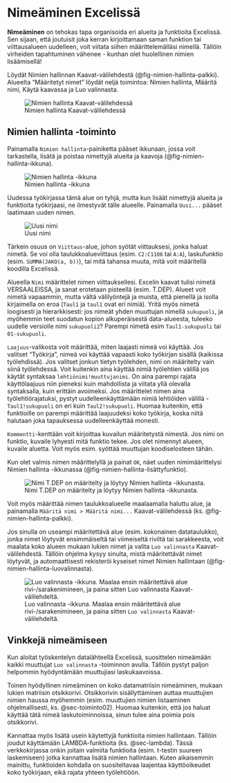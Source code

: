 # Nimeäminen Excelissä

**Nimeäminen** on tehokas tapa organisoida eri alueita ja funktioita Excelissä. Sen sijaan, että joutuisit joka kerran kirjoittamaan saman funktion tai viittausalueen uudelleen, voit viitata siihen määrittelemälläsi nimellä. Tällöin virheiden tapahtuminen vähenee - kunhan olet huolellinen nimien lisäämisellä!

Löydät Nimien hallinnan Kaavat-välilehdestä (@fig-nimien-hallinta-palkki). Alueelta "Määritetyt nimet" löydät neljä toimintoa: Nimien hallinta, Määritä nimi, Käytä kaavassa ja Luo valinnasta.

![Nimien hallinta Kaavat-välilehdessä](pics/nimien_hallinta/nimien_hallinta_palkki.PNG){#fig-nimien-hallinta-palkki fig-alt="Kuvakaappaus Nimien hallinta -alueesta Kaavat-välilehdessä Excelissä."}

## Nimien hallinta -toiminto

Painamalla `Nimien hallinta`-painiketta pääset ikkunaan, jossa voit tarkastella, lisätä ja poistaa nimettyjä alueita ja kaavoja (@fig-nimien-hallinta-ikkuna).

![Nimien hallinta -ikkuna](pics/nimien_hallinta/nimien_hallinta_ikkuna.png){#fig-nimien-hallinta-ikkuna fig-alt="Kuvakaappaus Nimien hallinta -ikkunasta Excelissä. Alue on tyhjä."}

Uudessa työkirjassa tämä alue on tyhjä, mutta kun lisäät nimettyjä alueita ja funktioita työkirjaasi, ne ilmestyvät tälle alueelle. Painamalla `Uusi...` pääset laatimaan uuden nimen.

![Uusi nimi](pics/nimien_hallinta/nimien_hallinta_lisää.png){#fig-nimien-hallinta-lisää fig-alt="Kuvakaappaus Uusi nimi -ikkunasta nimien hallinnasta Excelissä. Ikkunassa on lisätty funktio T.DEP, jonka kommentti kertoo sen olevan parittaisen t-testin kaava. Viittauskaavaa ei näe kokonaan kuvassa."}

Tärkein osuus on `Viittaus`-alue, johon syötät viittauksesi, jonka haluat nimetä. Se voi olla taulukkoalueviittaus (esim. `C2:C1106` tai `A:A`), laskufunktio (esim. `SUMMA(JAKO(a, b))`), tai mitä tahansa muuta, mitä voit määritellä koodilla Excelissä.

Alueella `Nimi` määrittelet nimen viittauksellesi. Excelin kaavat tulisi nimetä VERSAALEISSA, ja sanat erotetaan pisteellä (esim. T.DEP). Alueet voit nimetä vapaammin, mutta vältä välilyöntejä ja muista, että pienellä ja isolla kirjaimella on eroa (`Taul1` ja `taul1` ovat eri nimiä). Yritä myös nimetä loogisesti ja hierarkkisesti: jos nimeät yhden muuttujan nimellä `sukupuoli`, ja myöhemmin teet suodatun kopion alkuperäisestä data-alueesta, tuleeko uudelle versiolle nimi `sukupuoli2`? Parempi nimetä esim `Taul1-sukupuoli` tai `01-sukupuoli`.

`Laajuus`-valikosta voit määrittää, miten laajasti nimeä voi käyttää. Jos valitset "Työkirja", nimeä voi käyttää vapaasti koko työkirjan sisällä (kaikissa työlehdissä). Jos valitset jonkun tietyn työlehden, nimi on määritelty vain siinä työlehdessä. Voit kuitenkin aina käyttää nimiä työlehtien välillä jos käytät syntaksaa `lehtiönimi!muuttujanimi`. On aina parempi rajata käyttölaajuus niin pieneksi kuin mahdollista ja viitata yllä olevalla syntaksalla, kuin erittäin avoimeksi. Jos määrittelet nimen aina työlehtiörajatuksi, pystyt uudelleenkäyttämään nimiä lehtiöiden välillä - `Taul1!sukupuoli` on eri kuin `Taul2!sukupuoli`. Huomaa kuitenkin, että funktioille on parempi määrittää laajuudeksi koko työkirja, koska niitä halutaan joka tapauksessa uudelleenkäyttää monesti.

`Kommentti`-kenttään voit kirjoittaa kuvailun määritetystä nimestä. Jos nimi on funktio, kuvaile lyhyesti mitä funktio tekee. Jos olet nimennyt alueen, kuvaile aluetta. Voit myös esim. syöttää muuttujan koodiselosteen tähän.

Kun olet valmis nimen määrittelyllä ja painat `OK`, näet uuden nimimäärittelysi Nimien hallinta -ikkunassa (@fig-nimien-hallinta-lisättyfunktio).

![Nimi T.DEP on määritelty ja löytyy Nimien hallinta -ikkunasta.](pics/nimien_hallinta/nimien_hallinta_lisättyfunktio.png){#fig-nimien-hallinta-lisättyfunktio fig-alt="Rajattu kuvakaappaus Nimien hallinta -ikkunasta. Alueella on yksi määritetty nimi, nimeltä T.DEP. Nimi viittaa LAMBDA-funktioon, jota ei nähdä kokonaisuudessaan, ja kommentti kertoo sen olevan parittaisen t-testin kaava jonka laajuus on koko työkirja."}

Voit myös määrittää nimen taulukkoalueelle maalaamalla haluttu alue, ja painamalla `Määritä nimi > Määritä nimi...` Kaavat-välilehdessä (ks. @fig-nimien-hallinta-palkki).

Jos sinulla on useampi määritettävä alue (esim. kokonainen datataulukko), jonka nimet löytyvät ensimmäiseltä tai viimeiseltä riviltä tai sarakkeesta, voit maalata koko alueen mukaan lukien nimet ja valita `Luo valinnasta` Kaavat-välilehdestä. Tällöin ohjelma kysyy sinulta, mistä määritettävät nimet löytyvät, ja automaattisesti rekisteröi kyseiset nimet Nimien hallintaan (@fig-nimien-hallinta-luovalinnasta).

![Luo valinnasta -ikkuna. Maalaa ensin määritettävä alue rivi-/sarakenimineen, ja paina sitten `Luo valinnasta` Kaavat-välilehdeltä.](pics/nimien_hallinta/nimien_hallinta_luovalinnasta.png){#fig-nimien-hallinta-luovalinnasta fig-alt="Kuvakaappaus Nimien luominen valinnasta -ikkunasta."}

## Vinkkejä nimeämiseen

Kun aloitat työskentelyn datalähteellä Excelissä, suosittelen nimeämään kaikki muuttujat `Luo valinnasta` -toiminnon avulla. Tällöin pystyt paljon helpommin hyödyntämään muuttujiasi laskukaavoissa.

Toinen hyödyllinen nimeäminen on koko datamatriisin nimeäminen, mukaan lukien matriisin otsikkorivi. Otsikkorivin sisällyttäminen auttaa muuttujien nimien haussa myöhemmin (esim. muuttujien nimien listaaminen ohjelmallisesti, ks. @sec-toiminto02). Huomaa kuitenkin, että jos haluat käyttää tätä nimeä laskutoiminnoissa, sinun tulee aina poimia pois otsikkorivi.

Kannattaa myös lisätä usein käytettyjä funktioita nimien hallintaan. Tällöin joudut käyttämään LAMBDA-funktioita (ks. @sec-lambda). Tässä verkkokirjassa onkin joitain valmiita funktioita (esim. t-testin suureen laskemiseen) jotka kannattaa lisätä nimien hallintaan. Kuten aikaisemmin mainittu, funktioiden kohdalla on suositeltavaa laajentaa käyttöoikeudet koko työkirjaan, eikä rajata yhteen työlehtiöön.
